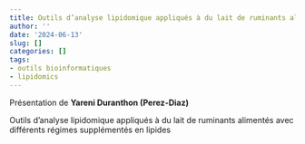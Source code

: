 ```yaml
---
title: Outils d’analyse lipidomique appliqués à du lait de ruminants alimentés avec différents régimes supplémentés en lipides, Yareni Duranthon
author: ''
date: '2024-06-13'
slug: []
categories: []
tags: 
- outils bioinformatiques
- lipidomics
---
```



Présentation de **Yareni Duranthon (Perez-Diaz)**


Outils d’analyse lipidomique appliqués à du lait de ruminants alimentés avec différents régimes supplémentés en lipides

<!-- Vous trouverez la présentation à ce lien : [pdf](/diapos/nom.pdf). -->